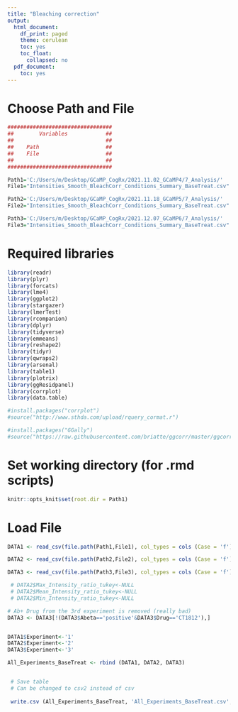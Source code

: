 ---
title: "Bleaching correction"
output:
  html_document:
    df_print: paged
    theme: cerulean
    toc: yes
    toc_float:
      collapsed: no
  pdf_document:
    toc: yes
---

# Choose Path and File
```{r}
#################################
##        Variables            ##
##                             ##
##    Path                     ##
##    File                     ##
##                             ##
#################################

Path1='C:/Users/m/Desktop/GCaMP_CogRx/2021.11.02_GCaMP4/7_Analysis/'
File1="Intensities_Smooth_BleachCorr_Conditions_Summary_BaseTreat.csv"

Path2='C:/Users/m/Desktop/GCaMP_CogRx/2021.11.18_GCaMP5/7_Analysis/'
File2="Intensities_Smooth_BleachCorr_Conditions_Summary_BaseTreat.csv"

Path3='C:/Users/m/Desktop/GCaMP_CogRx/2021.12.07_GCaMP6/7_Analysis/'
File3="Intensities_Smooth_BleachCorr_Conditions_Summary_BaseTreat.csv"

```


# Required libraries
```{r}

library(readr)
library(plyr)
library(forcats)
library(lme4)
library(ggplot2)
library(stargazer)
library(lmerTest)
library(rcompanion)
library(dplyr)
library(tidyverse)
library(emmeans)
library(reshape2)
library(tidyr)
library(qwraps2)
library(arsenal)
library(table1)
library(plotrix)
library(ggResidpanel)
library(corrplot)
library(data.table)

#install.packages("corrplot")
#source("http://www.sthda.com/upload/rquery_cormat.r")

#install.packages("GGally")
#source("https://raw.githubusercontent.com/briatte/ggcorr/master/ggcorr.R")


```
# Set working directory (for .rmd scripts)
```{r setup}

knitr::opts_knit$set(root.dir = Path1)

```

# Load File
```{r}
DATA1 <- read_csv(file.path(Path1,File1), col_types = cols (Case = 'f'))

DATA2 <- read_csv(file.path(Path2,File2), col_types = cols (Case = 'f'))

DATA3 <- read_csv(file.path(Path3,File3), col_types = cols (Case = 'f'))

```


```{r}

 # DATA2$Max_Intensity_ratio_tukey<-NULL
 # DATA2$Mean_Intensity_ratio_tukey<-NULL
 # DATA2$Min_Intensity_ratio_tukey<-NULL

# Ab+ Drug from the 3rd experiment is removed (really bad)
DATA3 <- DATA3[!(DATA3$Abeta=='positive'&DATA3$Drug=='CT1812'),]


DATA1$Experiment<-'1'
DATA2$Experiment<-'2'  
DATA3$Experiment<-'3'

All_Experiments_BaseTreat <- rbind (DATA1, DATA2, DATA3)



```



```{r}

 # Save table
 # Can be changed to csv2 instead of csv
 
 write.csv (All_Experiments_BaseTreat, 'All_Experiments_BaseTreat.csv', row.names = FALSE)
  
```

    

